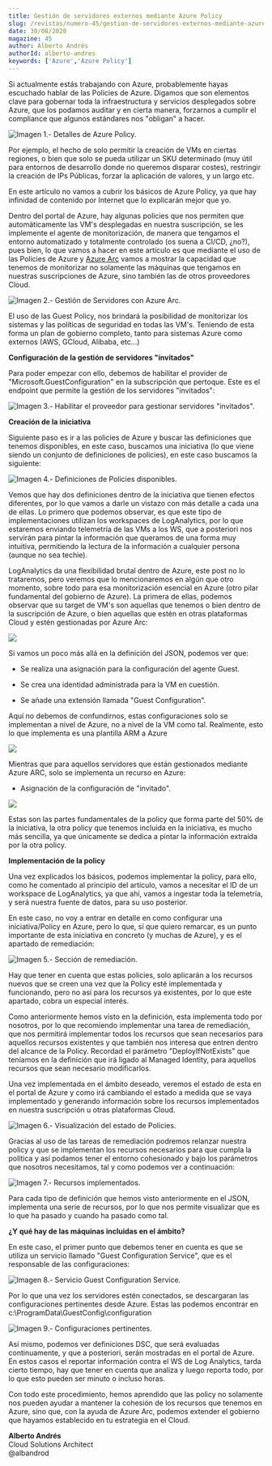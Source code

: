 ```yaml
---
title: Gestión de servidores externos mediante Azure Policy
slug: /revistas/numero-45/gestion-de-servidores-externos-mediante-azure-policy
date: 30/08/2020
magazine: 45
author: Alberto Andrés
authorId: alberto-andres
keywords: ['Azure','Azure Policy']
---
```



<ArticleHeader frontmatter={props.pageContext.frontmatter} />


Si actualmente estás trabajando con Azure, probablemente hayas escuchado
hablar de las Policies de Azure. Digamos que son elementos clave para
gobernar toda la infraestructura y servicios desplegados sobre Azure,
que los podamos auditar y en cierta manera, forzarnos a cumplir el
compliance que algunos estándares nos "obligan" a hacer.

![Imagen 1.- Detalles de Azure Policy.](../../../images/numero45/gestion-de-servidores-externos-mediante-azure-policy/image1.png)



Por ejemplo, el hecho de solo permitir la creación de VMs en ciertas
regiones, o bien que solo se pueda utilizar un SKU determinado (muy útil
para entornos de desarrollo donde no queremos disparar costes),
restringir la creación de IPs Públicas, forzar la aplicación de valores,
y un largo etc.

En este artículo no vamos a cubrir los básicos de Azure Policy, ya que
hay infinidad de contenido por Internet que lo explicarán mejor que yo.

Dentro del portal de Azure, hay algunas policies que nos permiten que
automáticamente las VM's desplegadas en nuestra suscripción, se les
implemente el agente de monitorización, de manera que tengamos el
entorno automatizado y totalmente controlado (os suena a CI/CD, ¿no?),
pues bien, lo que vamos a hacer en este artículo es que mediante el uso
de las Policies de Azure y [Azure
Arc](https://docs.microsoft.com/en-us/azure/azure-arc/servers/overview)
vamos a mostrar la capacidad que tenemos de monitorizar no solamente las
máquinas que tengamos en nuestras suscripciones de Azure, sino también
las de otros proveedores Cloud.

![Imagen 2.- Gestión de Servidores con Azure Arc.](../../../images/numero45/gestion-de-servidores-externos-mediante-azure-policy/image2.png)



El uso de las Guest Policy, nos brindará la posibilidad de monitorizar
los sistemas y las políticas de seguridad en todas las VM's. Teniendo de
esta forma un plan de gobierno completo, tanto para sistemas Azure como
externos (AWS, GCloud, Alibaba, etc...)

**Configuración de la gestión de servidores "invitados"**

Para poder empezar con ello, debemos de habilitar el provider de
"Microsoft.GuestConfiguration" en la subscripción que pertoque. Este es
el endpoint que permite la gestión de los servidores "invitados":

![Imagen 3.- Habilitar el proveedor para gestionar servidores "invitados".](../../../images/numero45/gestion-de-servidores-externos-mediante-azure-policy/image3.png)



**Creación de la iniciativa**

Siguiente paso es ir a las policies de Azure y buscar las definiciones
que tenemos disponibles, en este caso, buscamos una iniciativa (lo que
viene siendo un conjunto de definiciones de policies), en este caso
buscamos la siguiente:

![Imagen 4.- Definiciones de Policies disponibles.](../../../images/numero45/gestion-de-servidores-externos-mediante-azure-policy/image4.png)



Vemos que hay dos definiciones dentro de la iniciativa que tienen
efectos diferentes, por lo que vamos a darle un vistazo con más detalle
a cada una de ellas. Lo primero que podemos observar, es que este tipo
de implementaciones utilizan los workspaces de LogAnalytics, por lo que
estaremos enviando telemetría de las VMs a los WS, que a posteriori nos
servirán para pintar la información que queramos de una forma muy
intuitiva, permitiendo la lectura de la información a cualquier persona
(aunque no sea techie).

LogAnalytics da una flexibilidad brutal dentro de Azure, este post no lo
trataremos, pero veremos que lo mencionaremos en algún que otro momento,
sobre todo para esa monitorización esencial en Azure (otro pilar
fundamental del gobierno de Azure). La primera de ellas, podemos
observar que su target de VM's son aquellas que tenemos o bien dentro de
la suscripción de Azure, o bien aquellas que estén en otras plataformas
Cloud y estén gestionadas por Azure Arc:

![](../../../images/numero45/gestion-de-servidores-externos-mediante-azure-policy/image5.png)

Si vamos un poco más allá en la definición del JSON, podemos ver que:

-   Se realiza una asignación para la configuración del agente Guest.

-   Se crea una identidad administrada para la VM en cuestión.

-   Se añade una extensión llamada "Guest Configuration".

Aquí no debemos de confundirnos, estas configuraciones solo se
implementan a nivel de Azure, no a nivel de la VM como tal. Realmente,
esto lo que implementa es una plantilla ARM a Azure

![](../../../images/numero45/gestion-de-servidores-externos-mediante-azure-policy/image6.png)

Mientras que para aquellos servidores que están gestionados mediante
Azure ARC, solo se implementa un recurso en Azure:

-   Asignación de la configuración de "invitado".

![](../../../images/numero45/gestion-de-servidores-externos-mediante-azure-policy/image7.png)

Estas son las partes fundamentales de la policy que forma parte del 50%
de la iniciativa, la otra policy que tenemos incluida en la iniciativa,
es mucho más sencilla, ya que únicamente se dedica a pintar la
información extraída por la otra policy.

**Implementación de la policy**

Una vez explicados los básicos, podemos implementar la policy, para
ello, como he comentado al principio del artículo, vamos a necesitar el
ID de un workspace de LogAnalytics, ya que ahí, vamos a ingestar toda la
telemetría, y será nuestra fuente de datos, para su uso posterior.

En este caso, no voy a entrar en detalle en como configurar una
iniciativa/Policy en Azure, pero lo que, sí que quiero remarcar, es un
punto importante de esta iniciativa en concreto (y muchas de Azure), y
es el apartado de remediación:

![Imagen 5.- Sección de remediación.](../../../images/numero45/gestion-de-servidores-externos-mediante-azure-policy/image8.png)



Hay que tener en cuenta que estas policies, solo aplicarán a los
recursos nuevos que se creen una vez que la Policy esté implementada y
funcionando, pero no así para los recursos ya existentes, por lo que
este apartado, cobra un especial interés.

Como anteriormente hemos visto en la definición, esta implementa todo
por nosotros, por lo que recomiendo implementar una tarea de
remediación, que nos permitirá implementar todos los recursos que sean
necesarios para aquellos recursos existentes y que también nos interesa
que entren dentro del alcance de la Policy. Recordad el parámetro
"DeployIfNotExists" que teníamos en la definición que irá ligado al
Managed Identity, para aquellos recursos que sean necesario
modificarlos.

Una vez implementada en el ámbito deseado, veremos el estado de esta en
el portal de Azure y como irá cambiando el estado a medida que se vaya
implementado y generando información sobre los recursos implementados en
nuestra suscripción u otras plataformas Cloud.

![Imagen 6.- Visualización del estado de Policies.](../../../images/numero45/gestion-de-servidores-externos-mediante-azure-policy/image9.png)



Gracias al uso de las tareas de remediación podremos relanzar nuestra
policy y que se implementan los recursos necesarios para que cumpla la
política y así podamos tener el entorno cohesionado y bajo los
parámetros que nosotros necesitamos, tal y como podemos ver a
continuación:

![Imagen 7.- Recursos implementados.](../../../images/numero45/gestion-de-servidores-externos-mediante-azure-policy/image10.png)



Para cada tipo de definición que hemos visto anteriormente en el JSON,
implementa una serie de recursos, por lo que nos permite visualizar que
es lo que ha pasado y cuando ha pasado como tal.

**¿Y qué hay de las máquinas incluidas en el ámbito?**

En este caso, el primer punto que debemos tener en cuenta es que se
utiliza un servicio llamado "Guest Configuration Service", que es el
responsable de las configuraciones:

![Imagen 8.- Servicio Guest Configuration Service.](../../../images/numero45/gestion-de-servidores-externos-mediante-azure-policy/image11.png)



Por lo que una vez los servidores estén conectados, se descargaran las
configuraciones pertinentes desde Azure. Estas las podemos encontrar en
c:\\ProgramData\\GuestConfig\\configuration

![Imagen 9.- Configuraciones pertinentes.](../../../images/numero45/gestion-de-servidores-externos-mediante-azure-policy/image12.png)



Así mismo, podemos ver definiciones DSC, que será evaluadas
continuamente, y que a posteriori, serán mostradas en el portal de
Azure. En estos casos el reportar información contra el WS de Log
Analytics, tarda cierto tiempo, hay que tener en cuenta que analiza y
luego reporta todo, por lo que esto pueden ser minuto o incluso horas.

Con todo este procedimiento, hemos aprendido que las policy no solamente
nos pueden ayudar a mantener la cohesión de los recursos que tenemos en
Azure, sino que, con la ayuda de Azure Arc, podemos extender el gobierno
que hayamos establecido en tu estrategia en el Cloud.


**Alberto Andrés** <br />
Cloud Solutions Architect <br />
@albandrod <br />